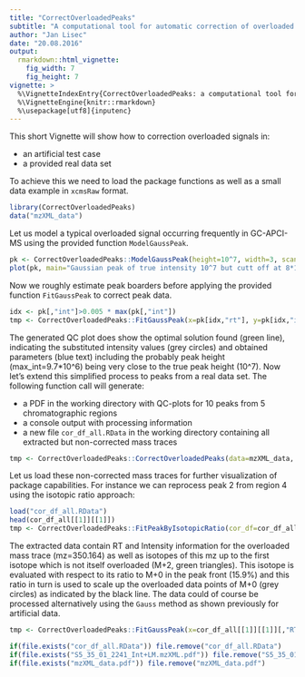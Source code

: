 ---
title: "CorrectOverloadedPeaks"
subtitle: "A computational tool for automatic correction of overloaded signals in GC-APCI-MS"
author: "Jan Lisec"
date: "20.08.2016"
output: 
  rmarkdown::html_vignette:
    fig_width: 7
    fig_height: 7
vignette: >
  %\VignetteIndexEntry{CorrectOverloadedPeaks: a computational tool for automatic correction of overloaded signals in GC-APCI-MS}
  %\VignetteEngine{knitr::rmarkdown}
  %\usepackage[utf8]{inputenc}
---

This short Vignette will show how to correction overloaded signals in:

- an artificial test case
- a provided real data set

To achieve this we need to load the package functions as well as a small data example 
in `xcmsRaw` format.

```{r preload}
library(CorrectOverloadedPeaks)
data("mzXML_data")
```

Let us model a typical overloaded signal occurring frequently in GC-APCI-MS using the provided 
function `ModelGaussPeak`.

```{r}
pk <- CorrectOverloadedPeaks::ModelGaussPeak(height=10^7, width=3, scan_rate=10, e=0, ds=8*10^6, base_line=10^2)
plot(pk, main="Gaussian peak of true intensity 10^7 but cutt off at 8*10^6")
```

Now we roughly estimate peak boarders before applying the provided function `FitGaussPeak` 
to correct peak data.

```{r}
idx <- pk[,"int"]>0.005 * max(pk[,"int"])
tmp <- CorrectOverloadedPeaks::FitGaussPeak(x=pk[idx,"rt"], y=pk[idx,"int"], silent=FALSE, xlab="RT", ylab="Intensity")
```

The generated QC plot does show the optimal solution found (green line), indicating the substituted 
intensity values (grey circles) and obtained parameters (blue text) including the probably peak 
height (max_int=9.7*10^6) being very close to the true peak height (10^7). Now let's extend this 
simplified process to peaks from a real data set. The following function call will generate:

- a PDF in the working directory with QC-plots for 10 peaks from 5 chromatographic regions
- a console output with processing information
- a new file `cor_df_all.RData` in the working directory containing all extracted but non-corrected mass traces

```{r}
tmp <- CorrectOverloadedPeaks::CorrectOverloadedPeaks(data=mzXML_data, method="EMG", testing=TRUE)
```

Let us load these non-corrected mass traces for further visualization of package capabilities. 
For instance we can reprocess peak 2 from region 4 using the isotopic ratio approach:

```{r}
load("cor_df_all.RData")
head(cor_df_all[[1]][[1]])
tmp <- CorrectOverloadedPeaks::FitPeakByIsotopicRatio(cor_df=cor_df_all[[1]][[1]], silent=FALSE)
```

The extracted data contain RT and Intensity information for the overloaded mass trace (mz=350.164) 
as well as isotopes of this mz up to the first isotope which is not itself overloaded (M+2, green 
triangles). This isotope is evaluated with respect to its ratio to M+0 in the peak front (15.9%) 
and this ratio in turn is used to scale up the overloaded data points of M+0 (grey circles) as 
indicated by the black line. The data could of course be processed alternatively using the `Gauss` 
method as shown previously for artificial data.

```{r}
tmp <- CorrectOverloadedPeaks::FitGaussPeak(x=cor_df_all[[1]][[1]][,"RT"], y=cor_df_all[[1]][[1]][,"int0"], silent=FALSE, xlab="RT", ylab="Intensity")
```

```{r, echo=FALSE, prompt=FALSE}
if(file.exists("cor_df_all.RData")) file.remove("cor_df_all.RData")
if(file.exists("S5_35_01_2241_Int+LM.mzXML.pdf")) file.remove("S5_35_01_2241_Int+LM.mzXML.pdf")
if(file.exists("mzXML_data.pdf")) file.remove("mzXML_data.pdf")
```
